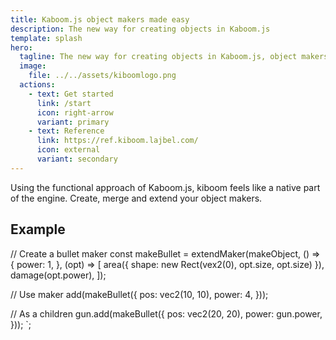 ```yaml
---
title: Kaboom.js object makers made easy
description: The new way for creating objects in Kaboom.js
template: splash
hero:
  tagline: The new way for creating objects in Kaboom.js, object makers as a prefab system for your game
  image:
    file: ../../assets/kiboomlogo.png
  actions:
    - text: Get started
      link: /start
      icon: right-arrow
      variant: primary
    - text: Reference
      link: https://ref.kiboom.lajbel.com/
      icon: external
      variant: secondary
---
```




<CardGrid>
  <Card title="Feels native" icon="star">
    Using the functional approach of Kaboom.js, kiboom feels like a native part 
    of the engine.
  </Card>
  <Card title="Extendable" icon="puzzle">
    Create, merge and extend your object makers.
  </Card>
</CardGrid>

## Example

// Create a bullet maker
const makeBullet = extendMaker(makeObject, () => {
  power: 1,
}, (opt) => [
  area({ shape: new Rect(vex2(0), opt.size, opt.size) }),
  damage(opt.power),
]);

// Use maker
add(makeBullet({
  pos: vec2(10, 10),
  power: 4,
}));

// As a children
gun.add(makeBullet({
  pos: vec2(20, 20),
  power: gun.power,
}));
`;

<Code code={exampleCode} lang="js" title={fileName} mark={highlights} />
